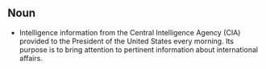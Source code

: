 == Noun ==

*Intelligence information from the Central Intelligence Agency (CIA) provided to the President of the United States every morning. Its purpose is to bring attention to pertinent information about international affairs.